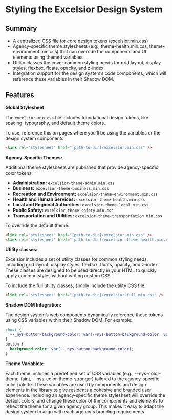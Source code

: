 
<Meta title="Styles" />

# Styling the Excelsior Design System

## Summary
  - A centralized CSS file for core design tokens (excelsior.min.css)
  - Agency-specific theme stylesheets (e.g., theme-health.min.css, theme-environment.min.css) that can override the components and UI elements using themed variables
  - Utility classes the cover common styling needs for grid layout, display styles, flexbox, floats, opacity, and z-index 
  - Integration support for the design system’s code components, which will reference these variables in their Shadow DOM.

## Features

**Global Stylesheet:**

The `excelsior.min.css` file includes foundational design tokens, like spacing, typography, and default theme colors.

To use, reference this on pages where you'll be using the variables or the design system components:

```html
<link rel="stylesheet" href="[path-to-dir]/excelsior.min.css" />
```

**Agency-Specific Themes:**

Additional theme stylesheets are published that provide agency-specific color tokens:

- **Administration:** `excelsior-theme-admin.min.css`
- **Business:** `excelsior-theme-business.min.css`
- **Recreation and Environment:** `excelsior-theme-environment.min.css`
- **Health and Human Services:** `excelsior-theme-health.min.css`
- **Local and Regional Authorities:** `excelsior-theme-local.min.css`
- **Public Safety:** `excelsior-theme-safety.min.css`
- **Transportation and Utilities:** `excelsior-theme-transportation.min.css`

To override the default theme:

```html
<link rel="stylesheet" href="[path-to-dir]/excelsior.min.css" />
<link rel="stylesheet" href="[path-to-dir]/excelsior-theme-health.min.css" />
```
**Utility classes:**

Excelsior includes a set of utility classes for common styling needs, including grid layout, display styles, flexbox, floats, opacity, and z-index. These classes are designed to be used directly in your HTML to quickly apply common styles without writing custom CSS.

To include the full utility classes, simply include the utility CSS file:

```html
<link rel="stylesheet" href="[path-to-dir]/excelsior-full.min.css" />
```

**Shadow DOM Integration:**

The design system’s web components dynamically reference these tokens using CSS variables within their Shadow DOM. For example:

```css
:host {
  --_nys-button-background-color: var(--nys-button-background-color, var(--nys-color-theme, #0044cc));
}
button {
  background-color: var(--_nys-button-background-color);
}
```

**Theme Variables:**

Each theme includes a predefined set of CSS variables (e.g., --nys-color-theme-faint, --nys-color-theme-stronger) tailored to the agency-specific color palette. These variables are used by components and design elements in the library to give residents a cohesive and branded user experience. Including an agency-specific theme stylesheet will override the default colors, and change these color of the components and elements to reflect the theme for a given agency group. This makes it easy to adapt the design system to align with each agency's branding requirements.